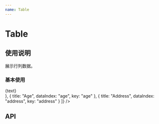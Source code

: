 ```yaml
---
name: Table
---
```



# Table

## 使用说明

展示行列数据。

### 基本使用

<Playground>
  <Table
    columns={[
      {
        title: "Name",
        dataIndex: "name",
        key: "name",
        render: text => <div href="javascript:;">{text}</div>
      },
      {
        title: "Age",
        dataIndex: "age",
        key: "age"
      },
      {
        title: "Address",
        dataIndex: "address",
        key: "address"
      }
    ]}
  />
</Playground>

## API
